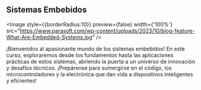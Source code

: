 

## Sistemas Embebidos

 <Image
    style={{borderRadius:10}}
    preview={false}
    width={'100%'}
    src="https://www.parasoft.com/wp-content/uploads/2023/10/blog-feature-What-Are-Embedded-Systems.jpg"
  />

¡Bienvenidos al apasionante mundo de los sistemas embebidos! En este curso, exploraremos desde los fundamentos hasta las aplicaciones prácticas de estos sistemas, abriendo la puerta a un universo de innovación y desafíos técnicos. ¡Prepárense para sumergirse en el código, los microcontroladores y la electrónica que dan vida a dispositivos inteligentes y eficientes!